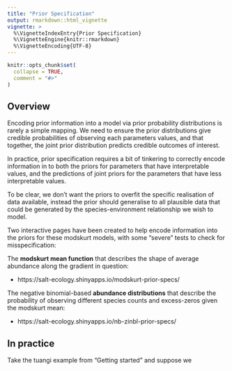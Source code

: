 ```yaml
---
title: "Prior Specification"
output: rmarkdown::html_vignette
vignette: >
  %\VignetteIndexEntry{Prior Specification}
  %\VignetteEngine{knitr::rmarkdown}
  %\VignetteEncoding{UTF-8}
---
```


```r
knitr::opts_chunk$set(
  collapse = TRUE,
  comment = "#>"
)
```

## Overview

Encoding prior information into a model via prior probability distributions is rarely a simple mapping. We need to ensure the prior distributions give credible probabilities of observing each parameters values, and that together, the joint prior distribution predicts credible outcomes of interest.

In practice, prior specification requires a bit of tinkering to correctly encode information in to both the priors for parameters that have interpretable values, and the predictions of joint priors for the parameters that have less interpretable values.

To be clear, we don't want the priors to overfit the specific realisation of data available, instead the prior should generalise to all plausible data that could be generated by the species-environment relationship we wish to model.

Two interactive pages have been created to help encode information into the priors for these modskurt models, with some "severe" tests to check for misspecification:

The **modskurt mean function** that describes the shape of average abundance along the gradient in question: 

- https://salt-ecology.shinyapps.io/modskurt-prior-specs/

The negative binomial-based **abundance distributions** that describe the probability of observing different species counts and excess-zeros given the modskurt mean: 

- https://salt-ecology.shinyapps.io/nb-zinbl-prior-specs/

## In practice

Take the tuangi example from "Getting started" and suppose we 
